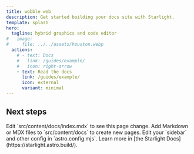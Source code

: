 ```yaml
---
title: wobble web
description: Get started building your docs site with Starlight.
template: splash
hero:
  tagline: hybrid graphics and code editor
#   image:
#     file: ../../assets/houston.webp
  actions:
    # - text: Docs
    #   link: /guides/example/
    #   icon: right-arrow
    - text: Read the docs
      link: /guides/example/
      icon: external
      variant: minimal
---
```




## Next steps

<CardGrid stagger>
	<Card title="Update content" icon="pencil">
		Edit `src/content/docs/index.mdx` to see this page change.
	</Card>
	<Card title="Add new content" icon="add-document">
		Add Markdown or MDX files to `src/content/docs` to create new pages.
	</Card>
	<Card title="Configure your site" icon="setting">
		Edit your `sidebar` and other config in `astro.config.mjs`.
	</Card>
	<Card title="Read the docs" icon="open-book">
		Learn more in [the Starlight Docs](https://starlight.astro.build/).
	</Card>
</CardGrid>

